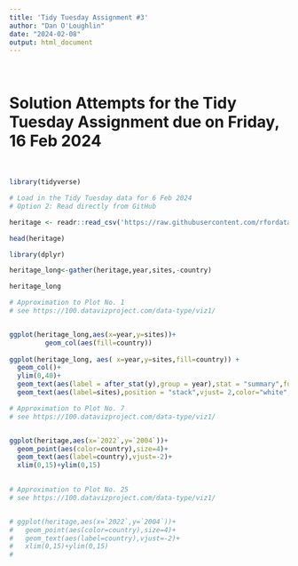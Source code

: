 ---
title: 'Tidy Tuesday Assignment #3'
author: "Dan O'Loughlin"
date: "2024-02-08"
output: html_document
---

\

# Solution Attempts for the Tidy Tuesday Assignment due on Friday, 16 Feb 2024

\


```{r,warning=FALSE,message=FALSE}
library(tidyverse)

# Load in the Tidy Tuesday data for 6 Feb 2024
# Option 2: Read directly from GitHub

heritage <- readr::read_csv('https://raw.githubusercontent.com/rfordatascience/tidytuesday/master/data/2024/2024-02-06/heritage.csv')

head(heritage)
```

```{r}
library(dplyr)

heritage_long<-gather(heritage,year,sites,-country)

heritage_long

```

```{r}
# Approximation to Plot No. 1
# see https://100.datavizproject.com/data-type/viz1/


ggplot(heritage_long,aes(x=year,y=sites))+
         geom_col(aes(fill=country))
       
ggplot(heritage_long, aes( x=year,y=sites,fill=country)) +
  geom_col()+
  ylim(0,40)+
  geom_text(aes(label = after_stat(y),group = year),stat = "summary",fun = sum,vjust = -1,hjust= .5,size=8)+
  geom_text(aes(label=sites),position = "stack",vjust= 2,color="white", size = 6)


```

```{r}
# Approximation to Plot No. 7
# see https://100.datavizproject.com/data-type/viz1/


ggplot(heritage,aes(x=`2022`,y=`2004`))+
  geom_point(aes(color=country),size=4)+
  geom_text(aes(label=country),vjust=-2)+
  xlim(0,15)+ylim(0,15)
  

```


```{r}
# Approximation to Plot No. 25
# see https://100.datavizproject.com/data-type/viz1/


# ggplot(heritage,aes(x=`2022`,y=`2004`))+
#   geom_point(aes(color=country),size=4)+
#   geom_text(aes(label=country),vjust=-2)+
#   xlim(0,15)+ylim(0,15)
#   

```